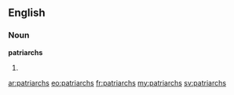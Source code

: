 ==English==

===Noun===
'''patriarchs'''

# {{plural of|[[patriarch]]}}

[[ar:patriarchs]]
[[eo:patriarchs]]
[[fr:patriarchs]]
[[my:patriarchs]]
[[sv:patriarchs]]